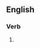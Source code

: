 ==English==

===Verb===
{{head|en|present participle}}

# {{present participle of|overstep|lang=en|nocat=1}}